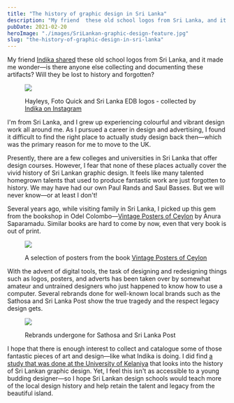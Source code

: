 ```yaml
---
title: "The history of graphic design in Sri Lanka"
description: "My friend  these old school logos from Sri Lanka, and it made me wonder—is there anyone else collecting and documenting these artifacts?"
pubDate: 2021-02-20
heroImage: "./images/SriLankan-graphic-design-feature.jpg"
slug: "the-history-of-graphic-design-in-sri-lanka"
---
```

My friend [Indika shared](https://twitter.com/1ndika/status/1360404224631136256?s=20) these old school logos from Sri Lanka, and it made me wonder—is there anyone else collecting and documenting these artifacts? Will they be lost to history and forgotten?

<figure>

![](images/SriLankan-graphic-design-1024x406.jpg)

<figcaption>

Hayleys, Foto Quick and Sri Lanka EDB logos - collected by [Indika on Instagram](https://www.instagram.com/1ndika/)

</figcaption>

</figure>

I'm from Sri Lanka, and I grew up experiencing colourful and vibrant design work all around me. As I pursued a career in design and advertising, I found it difficult to find the right place to actually study design back then—which was the primary reason for me to move to the UK.

Presently, there are a few colleges and universities in Sri Lanka that offer design courses. However, I fear that none of these places actually cover the vivid history of Sri Lankan graphic design. It feels like many talented homegrown talents that used to produce fantastic work are just forgotten to history. We may have had our own Paul Rands and Saul Basses. But we will never know—or at least I don't!

Several years ago, while visiting family in Sri Lanka, I picked up this gem from the bookshop in Odel Colombo—[Vintage Posters of Ceylon](http://vintagepostersofceylon.com/shop/book) by Anura Saparamadu. Similar books are hard to come by now, even that very book is out of print.

<figure>

![](images/SriLankan-graphic-design-vintage-posters-1024x804.jpg)

<figcaption>

A selection of posters from the book [Vintage Posters of Ceylon](http://vintagepostersofceylon.com/)

</figcaption>

</figure>

With the advent of digital tools, the task of designing and redesigning things such as logos, posters, and adverts has been taken over by somewhat amateur and untrained designers who just happened to know how to use a computer. Several rebrands done for well-known local brands such as the Sathosa and Sri Lanka Post show the true tragedy and the respect legacy design gets.

<figure>

![](images/SriLankan-graphic-design-logo-changes-1024x652.jpg)

<figcaption>

Rebrands undergone for Sathosa and Sri Lanka Post

</figcaption>

</figure>

I hope that there is enough interest to collect and catalogue some of those fantastic pieces of art and design—like what Indika is doing. I did find [a study that was done at the University of Kelaniya](http://repository.kln.ac.lk/handle/123456789/18778) that looks into the history of Sri Lankan graphic design. Yet, I feel this isn't as accessible to a young budding designer—so I hope Sri Lankan design schools would teach more of the local design history and help retain the talent and legacy from the beautiful island.
